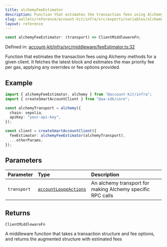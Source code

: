 ```yaml
---
title: alchemyFeeEstimator
description: Function that estimates the transaction fees using Alchemy methods for a given client. It fetches the latest block and estimates the max priority fee per gas, applying any overrides or fee options provided.
slug: wallets/reference/account-kit/infra/src/exports/variables/alchemyFeeEstimator
layout: reference
---
```


```ts
const alchemyFeeEstimator: (transport) => ClientMiddlewareFn;
```

Defined in: [account-kit/infra/src/middleware/feeEstimator.ts:32](https://github.com/alchemyplatform/aa-sdk/blob/923a52171f7246172caf350853843e6680197da9/account-kit/infra/src/middleware/feeEstimator.ts#L32)

Function that estimates the transaction fees using Alchemy methods for a given client.
It fetches the latest block and estimates the max priority fee per gas, applying any overrides or fee options provided.

## Example

```ts
import { alchemyFeeEstimator, alchemy } from "@account-kit/infra";
import { createSmartAccountClient } from "@aa-sdk/core";

const alchemyTransport = alchemy({
  chain: sepolia,
  apiKey: "your-api-key",
});

const client = createSmartAccountClient({
  feeEstimator: alchemyFeeEstimator(alchemyTransport),
  ...otherParams,
});
```

## Parameters

| Parameter   | Type                                                                            | Description                                                |
| :---------- | :------------------------------------------------------------------------------ | :--------------------------------------------------------- |
| `transport` | [`accountLoupeActions`](../../../../core/src/variables/accountLoupeActions.mdx) | An alchemy transport for making Alchemy specific RPC calls |

## Returns

`ClientMiddlewareFn`

A middleware function that takes a transaction structure and fee options, and returns the augmented structure with estimated fees
